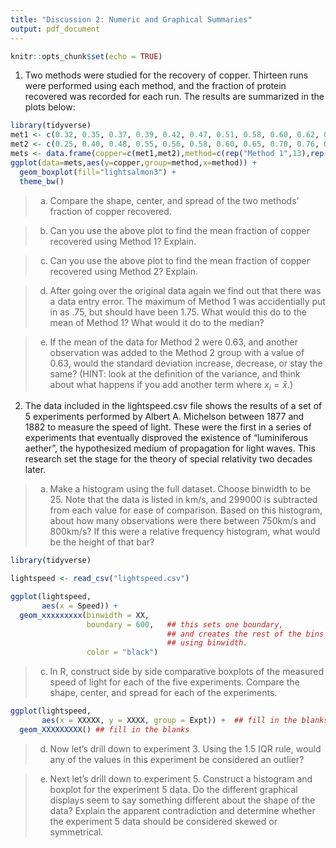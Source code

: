 ```yaml
---
title: "Discussion 2: Numeric and Graphical Summaries"
output: pdf_document
---
```


```r
knitr::opts_chunk$set(echo = TRUE)
```


1.  Two methods were studied for the recovery of copper. Thirteen runs were performed using each method, and the fraction of protein recovered was recorded for each run. The results are summarized in the plots below:


```r
library(tidyverse)
met1 <- c(0.32, 0.35, 0.37, 0.39, 0.42, 0.47, 0.51, 0.58, 0.60, 0.62, 0.65, 0.68, 0.75)
met2 <- c(0.25, 0.40, 0.48, 0.55, 0.56, 0.58, 0.60, 0.65, 0.70, 0.76, 0.80, 0.91, 0.99)
mets <- data.frame(copper=c(met1,met2),method=c(rep("Method 1",13),rep("Method 2",13)))
ggplot(data=mets,aes(y=copper,group=method,x=method)) + 
  geom_boxplot(fill="lightsalmon3") + 
  theme_bw()
```


>a.  Compare the shape, center, and spread of the two methods' fraction of copper recovered.


>b.  Can you use the above plot to find the mean fraction of copper recovered using Method 1? Explain.


>c.  Can you use the above plot to find the mean fraction of copper recovered using Method 2? Explain.


>d.  After going over the original data again we find out that there was a data entry error. The maximum of Method 1 was accidentially put in as .75, but should have been 1.75. What would this do to the mean of Method 1? What would it do to the median?

<!-- Would adding a new observation with a value of 0.9 to the Method 1 group change the IQR? If so, in which direction? -->


>e.  If the mean of the data for Method 2 were 0.63, and another observation was added to the Method 2 group with a value of 0.63, would the standard deviation increase, decrease, or stay the same? (HINT: look at the definition of the variance, and think about what happens if you add another term where $x_i = \bar{x}$.)


\vspace{1cm}


2.  The data included in the lightspeed.csv file shows the results of a set of 5 experiments performed by Albert A. Michelson between 1877 and 1882 to measure the speed of light. These were the first in a series of experiments that eventually disproved the existence of "luminiferous aether", the hypothesized medium of propagation for light waves. This research set the stage for the theory of special relativity two decades later.



>a. Make a histogram using the full dataset. Choose binwidth to be 25. Note that the data is listed in km/s, and 299000 is subtracted from each value for ease of comparison. Based on this histogram, about how many observations were there between 750km/s and 800km/s?  If this were a relative frequency histogram, what would be the height of that bar?

```r
library(tidyverse)

lightspeed <- read_csv("lightspeed.csv")

ggplot(lightspeed, 
       aes(x = Speed)) + 
  geom_xxxxxxxxx(binwidth = XX,    
                 boundary = 600,   ## this sets one boundary, 
                                   ## and creates the rest of the bins
                                   ## using binwidth.
                 color = "black")

```


>  c. In R, construct side by side comparative boxplots of the measured speed of light for each of the five experiments. 
Compare the shape, center, and spread for each of the experiments.

```r
ggplot(lightspeed, 
       aes(x = XXXXX, y = XXXX, group = Expt)) +  ## fill in the blanks!!!
  geom_XXXXXXXXX() ## fill in the blanks
```


>  d. Now let's drill down to experiment 3. Using the 1.5 IQR rule, would any of the values in this experiment be considered an outlier?


>  e. Next let's drill down to experiment 5. Construct a histogram and boxplot for the experiment 5 data.  Do the different graphical displays seem to say something different about the shape of the data? Explain the apparent contradiction and determine whether the experiment 5 data should be considered skewed or symmetrical.














